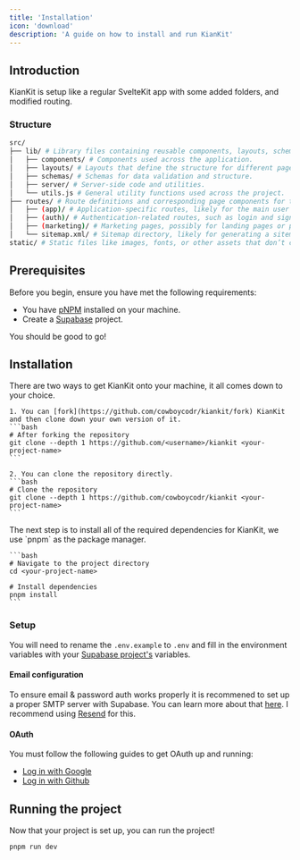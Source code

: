 ```yaml
---
title: 'Installation'
icon: 'download'
description: 'A guide on how to install and run KianKit'
---
```


## Introduction

KianKit is setup like a regular SvelteKit app with some added folders, and modified routing.

### Structure

```bash
src/
├── lib/ # Library files containing reusable components, layouts, schemas, server-side utilities, and helper functions.
│   ├── components/ # Components used across the application.
│   ├── layouts/ # Layouts that define the structure for different pages or sections.
│   ├── schemas/ # Schemas for data validation and structure.
│   ├── server/ # Server-side code and utilities.
│   └── utils.js # General utility functions used across the project.
├── routes/ # Route definitions and corresponding page components for the application.
│   ├── (app)/ # Application-specific routes, likely for the main user experience.
│   ├── (auth)/ # Authentication-related routes, such as login and signup.
│   ├── (marketing)/ # Marketing pages, possibly for landing pages or promotional content.
│   └── sitemap.xml/ # Sitemap directory, likely for generating a sitemap.xml for SEO.
static/ # Static files like images, fonts, or other assets that don’t change frequently.
```

## Prerequisites

Before you begin, ensure you have met the following requirements:

- You have [pNPM](https://pnpm.io) installed on your machine.
- Create a [Supabase](https://supabase.com/dashboard) project.

You should be good to go!

## Installation

<AccordionGroup>
  <Accordion title="Clone the repository" icon="github">
    There are two ways to get KianKit onto your machine, it all comes down to your choice.

    1. You can [fork](https://github.com/cowboycodr/kiankit/fork) KianKit and then clone down your own version of it.
    ```bash
    # After forking the repository
    git clone --depth 1 https://github.com/<username>/kiankit <your-project-name>
    ```

    2. You can clone the repository directly.
    ```bash
    # Clone the repository
    git clone --depth 1 https://github.com/cowboycodr/kiankit <your-project-name>
    ```
  </Accordion>
  <Accordion title="Install dependencies" icon="cube">
    The next step is to install all of the required dependencies for KianKit, we use `pnpm` as the package manager.

    ```bash
    # Navigate to the project directory
    cd <your-project-name>

    # Install dependencies
    pnpm install
    ```
  </Accordion>
</AccordionGroup>

### Setup

You will need to rename the `.env.example` to `.env` and fill in the environment variables with your [Supabase project's](https://supabase.com/dashboard/projects) variables.

#### Email configuration

To ensure email & password auth works properly it is recommened to set up a proper SMTP server with Supabase. You can learn more about that [here](https://supabase.com/docs/guides/auth/auth-smtp). I recommend using [Resend](https://resend.com/) for this. 

#### OAuth

You must follow the following guides to get OAuth up and running:

- [Log in with Google](https://supabase.com/docs/guides/auth/social-login/auth-google?queryGroups=platform&platform=web)
- [Log in with Github](https://supabase.com/docs/guides/auth/social-login/auth-github)

## Running the project

Now that your project is set up, you can run the project!

```bash
pnpm run dev
```